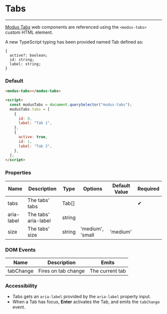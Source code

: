 
# Tabs

---

[Modus Tabs](https://modus.trimble.com/components/tabs/) web components are referenced using the `<modus-tabs>` custom HTML element.

A new TypeScript typing has been provided named Tab defined as:

    {
      active?: boolean;
      id: string;
      label: string;
    }

### Default

<Story id="components-tabs--default" />

```html
<modus-tabs></modus-tabs>

<script>
  const modusTabs = document.querySelector("modus-tabs");
  modusTabs.tabs = [
    {
      id: 0,
      label: "Tab 1",
    },
    {
      active: true,
      id: 1,
      label: "Tab 2",
    },
  ];
</script>
```

### Properties

<section class="properties">
  <table>
    <thead>
      <tr>
        <th>Name</th>
        <th>Description</th>
        <th>Type</th>
        <th>Options</th>
        <th>Default Value</th>
        <th>Required</th>
      </tr>
    </thead>
    <tbody>
      <tr>
        <td>tabs</td>
        <td>The tabs' tabs</td>
        <td>Tab[]</td>
        <td></td>
        <td></td>
        <td>
          <span class="material-icons">&#10004;</span>
        </td>
      </tr>
      <tr>
        <td>aria-label</td>
        <td>The tabs' aria-label</td>
        <td>string</td>
        <td></td>
        <td></td>
        <td></td>
      </tr>
      <tr>
        <td>size</td>
        <td>The tabs' size</td>
        <td>string</td>
        <td>'medium', 'small</td>
        <td>'medium'</td>
        <td></td>
      </tr>
    </tbody>
  </table>
</section>

### DOM Events

<section>
  <table>
    <thead>
      <tr>
        <th>Name</th>
        <th>Description</th>
        <th>Emits</th>
      </tr>
    </thead>
    <tbody>
      <tr>
        <td>tabChange</td>
        <td>Fires on tab change</td>
        <td>The current tab</td>
      </tr>
    </tbody>
  </table>
</section>

### Accessibility

- Tabs gets an `aria-label` provided by the `aria-label` property input.
- When a Tab has focus, **Enter** activates the Tab, and emits the `tabChange` event.
